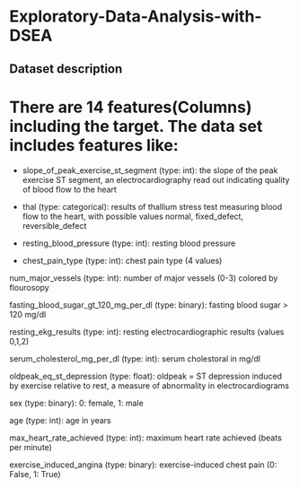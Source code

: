# Exploratory-Data-Analysis-with-DSEA

## Dataset description

# There are 14 features(Columns) including the target. The data set includes features like:

- slope_of_peak_exercise_st_segment (type: int): the slope of the peak exercise ST segment, an electrocardiography read out indicating quality of blood flow to the heart

- thal (type: categorical): results of thallium stress test measuring blood flow to the heart, with possible values normal, fixed_defect, reversible_defect

- resting_blood_pressure (type: int): resting blood pressure

- chest_pain_type (type: int): chest pain type (4 values)

num_major_vessels (type: int): number of major vessels (0-3) colored by flourosopy

fasting_blood_sugar_gt_120_mg_per_dl (type: binary): fasting blood sugar > 120 mg/dl

resting_ekg_results (type: int): resting electrocardiographic results (values 0,1,2)

serum_cholesterol_mg_per_dl (type: int): serum cholestoral in mg/dl

oldpeak_eq_st_depression (type: float): oldpeak = ST depression induced by exercise relative to rest, a measure of abnormality in electrocardiograms

sex (type: binary): 0: female, 1: male

age (type: int): age in years

max_heart_rate_achieved (type: int): maximum heart rate achieved (beats per minute)

exercise_induced_angina (type: binary): exercise-induced chest pain (0: False, 1: True)
